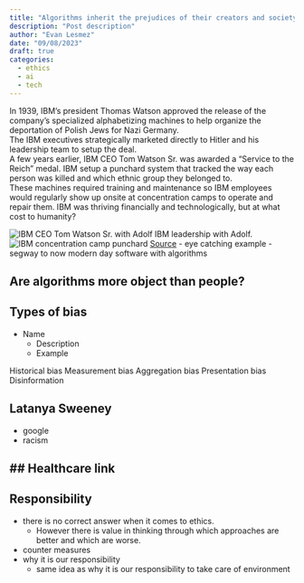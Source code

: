 ```yaml
---
title: "Algorithms inherit the prejudices of their creators and society."
description: "Post description"
author: "Evan Lesmez"
date: "09/08/2023"
draft: true
categories:
  - ethics
  - ai
  - tech
---
```



In 1939, IBM's president Thomas Watson approved the release of the company's specialized alphabetizing machines to help organize the deportation of Polish Jews for Nazi Germany.  
The IBM executives strategically marketed directly to Hitler and his leadership team to setup the deal.  
A few years earlier, IBM CEO Tom Watson Sr. was awarded a "Service to the Reich" medal. IBM setup a punchard system that tracked the way each person was killed and which ethnic group they belonged to.  
These machines required training and maintenance so IBM employees would regularly show up onsite at concentration camps to operate and repair them. 
IBM was thriving financially and technologically, but at what cost to humanity?  

![IBM CEO Tom Watson Sr. with Adolf](ibm-ceo-tom-watson-sr-with-adolf.png)
IBM leadership with Adolf.
![IBM concentration camp punchard](ibm-concentration-camp-punchcard.jpeg)
[Source](https://github.com/fastai/fastbook/blob/master/03_ethics.ipynb)
- eye catching example
- segway to now modern day software with algorithms

## Are algorithms more object than people?

## Types of bias
- Name
    - Description
    - Example

Historical bias
Measurement bias
Aggregation bias
Presentation bias
Disinformation

## Latanya Sweeney
- google
- racism


## Healthcare link
- 

## Responsibility
- there is no correct answer when it comes to ethics.
    - However there is value in thinking through which approaches are better and which are worse.
- counter measures
- why it is our responsibility
    - same idea as why it is our responsibility to take care of environment